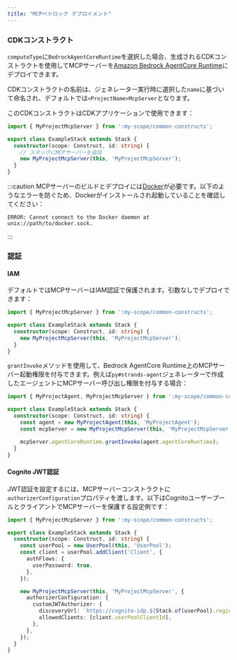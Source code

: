 ```yaml
---
title: "MCPベドロック デプロイメント"
---
```





### CDKコンストラクト

`computeType`に`BedrockAgentCoreRuntime`を選択した場合、生成されるCDKコンストラクトを使用してMCPサーバーを[Amazon Bedrock AgentCore Runtime](https://docs.aws.amazon.com/bedrock-agentcore/latest/devguide/agents-tools-runtime.html)にデプロイできます。

CDKコンストラクトの名前は、ジェネレーター実行時に選択した`name`に基づいて命名され、デフォルトでは`<ProjectName>McpServer`となります。

このCDKコンストラクトはCDKアプリケーションで使用できます：

```ts {6}
import { MyProjectMcpServer } from ':my-scope/common-constructs';

export class ExampleStack extends Stack {
  constructor(scope: Construct, id: string) {
    // スタックにMCPサーバーを追加
    new MyProjectMcpServer(this, 'MyProjectMcpServer');
  }
}
```

:::caution
MCPサーバーのビルドとデプロイには[Docker](https://www.docker.com/)が必要です。以下のようなエラーを防ぐため、Dockerがインストールされ起動していることを確認してください：

```
ERROR: Cannot connect to the Docker daemon at unix://path/to/docker.sock.
```
:::

### 認証

#### IAM

デフォルトではMCPサーバーはIAM認証で保護されます。引数なしでデプロイできます：

```ts {5}
import { MyProjectMcpServer } from ':my-scope/common-constructs';

export class ExampleStack extends Stack {
  constructor(scope: Construct, id: string) {
    new MyProjectMcpServer(this, 'MyProjectMcpServer');
  }
}
```

`grantInvoke`メソッドを使用して、Bedrock AgentCore Runtime上のMCPサーバー起動権限を付与できます。例えば<Link path="/guides/py-strands-agent">`py#strands-agent`</Link>ジェネレーターで作成したエージェントにMCPサーバー呼び出し権限を付与する場合：

```ts {8}
import { MyProjectAgent, MyProjectMcpServer } from ':my-scope/common-constructs';

export class ExampleStack extends Stack {
  constructor(scope: Construct, id: string) {
    const agent = new MyProjectAgent(this, 'MyProjectAgent');
    const mcpServer = new MyProjectMcpServer(this, 'MyProjectMcpServer');

    mcpServer.agentCoreRuntime.grantInvoke(agent.agentCoreRuntime);
  }
}
```

#### Cognito JWT認証

JWT認証を設定するには、MCPサーバーコンストラクトに`authorizerConfiguration`プロパティを渡します。以下はCognitoユーザープールとクライアントでMCPサーバーを保護する設定例です：

```ts {14-17}
import { MyProjectMcpServer } from ':my-scope/common-constructs';

export class ExampleStack extends Stack {
  constructor(scope: Construct, id: string) {
    const userPool = new UserPool(this, 'UserPool');
    const client = userPool.addClient('Client', {
      authFlows: {
        userPassword: true,
      },
    });

    new MyProjectMcpServer(this, 'MyProjectMcpServer', {
      authorizerConfiguration: {
        customJWTAuthorizer: {
          discoveryUrl: `https://cognito-idp.${Stack.of(userPool).region}.amazonaws.com/${userPool.userPoolId}/.well-known/openid-configuration`,
          allowedClients: [client.userPoolClientId],
        },
      },
    });
  }
}
```